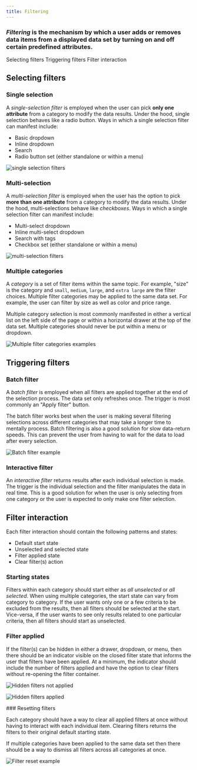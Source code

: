 ```yaml
---
title: Filtering
---
```


### _Filtering_ is the mechanism by which a user adds or removes data items from a displayed data set by turning on and off certain predefined attributes.

<AnchorLinks>

<AnchorLink>Selecting filters</AnchorLink>
<AnchorLink>Triggering filters</AnchorLink>
<AnchorLink>Filter interaction</AnchorLink>

</AnchorLinks>

## Selecting filters

### Single selection

A _single-selection filter_ is employed when the user can pick **only one attribute** from a category to modify the data results. Under the hood, single selection behaves like a radio button. Ways in which a single selection filter can manifest include:

- Basic dropdown
- Inline dropdown
- Search
- Radio button set (either standalone or within a menu)

<Row>
<Column colLg={8}>

![single selection filters](images/filter-1.png)

<Caption></Caption>

</Column>
</Row>

### Multi-selection

A _multi-selection filter_ is employed when the user has the option to pick **more than one attribute** from a category to modify the data results. Under the hood, multi-selections behave like _checkboxes_. Ways in which a single selection filter can manifest include:

- Multi-select dropdown
- Inline multi-select dropdown
- Search with tags
- Checkbox set (either standalone or within a menu)

<Row>
<Column colLg={8}>

![multi-selection filters](images/filter-2.png)

<Caption></Caption>

</Column>
</Row>

### Multiple categories

A _category_ is a set of filter items within the same topic. For example, "size" is the category and `small`, `medium`, `large`, and `extra large` are the filter choices. Multiple filter categories may be applied to the same data set. For example, the user can filter by size as well as color and price range.

Multiple category selection is most commonly manifested in either a vertical list on the left side of the page or within a horizontal drawer at the top of the data set. Multiple categories should never be put within a menu or dropdown.

<Row>
<Column colLg={8}>

![Multiple filter categories examples](images/filter-3.png)

<Caption></Caption>

</Column>
</Row>

## Triggering filters

### Batch filter

A _batch filter_ is employed when all filters are applied together at the end of the selection process. The data set only refreshes once. The trigger is most commonly an "Apply filter" button.

The batch filter works best when the user is making several filtering selections across different categories that may take a longer time to mentally process. Batch filtering is also a good solution for slow data-return speeds. This can prevent the user from having to wait for the data to load after every selection.

<Row>
<Column colLg={8}>

![Batch filter example](images/filter-4.png)

<Caption></Caption>

</Column>
</Row>

### Interactive filter

An _interactive filter_ returns results after each individual selection is made. The trigger is the individual selection and the filter manipulates the data in real time. This is a good solution for when the user is only selecting from one category or the user is expected to only make one filter selection.

## Filter interaction

Each filter interaction should contain the following patterns and states:

- Default start state
- Unselected and selected state
- Filter applied state
- Clear filter(s) action

### Starting states

Filters within each category should start either as _all unselected_ or _all selected_. When using multiple categories, the start state can vary from category to category. If the user wants only one or a few criteria to be excluded from the results, then all filters should be selected at the start. Vice-versa, if the user wants to see only results related to one particular criteria, then all filters should start as unselected.

### Filter applied

If the filter(s) can be hidden in either a drawer, dropdown, or menu, then there should be an indicator visible on the closed filter state that informs the user that filters have been applied. At a minimum, the indicator should include the number of filters applied and have the option to clear filters without re-opening the filter container.

<Row>
<Column colLg={8}>

![Hidden filters not applied](images/filter-5.png)

<Caption></Caption>

</Column>
</Row>

<Row>
<Column colLg={8}>

![Hidden filters applied](images/filter-6.png)

<Caption></Caption>

</Column>
</Row>
### Resetting filters

Each category should have a way to clear all applied filters at once without having to interact with each individual item. Clearing filters returns the filters to their original default starting state.

If multiple categories have been applied to the same data set then there should be a way to dismiss all filters across all categories at once.

<Row>
<Column colLg={8}>

![Filter reset example](images/filter-7.png)

<Caption></Caption>

</Column>
</Row>
